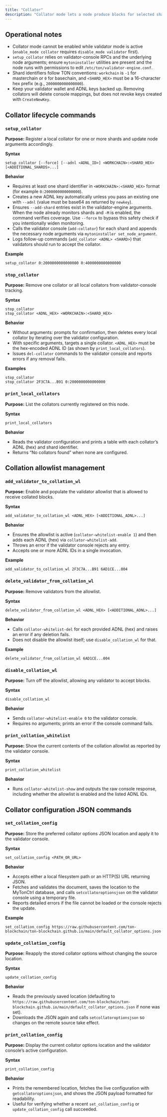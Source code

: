 ```yaml
---
title: "Collator"
description: "Collator mode lets a node produce blocks for selected shardchains without running the full validator stack. The commands below help you configure local collators, adjust the validator allowlist, and manage collator-specific configuration JSON."
---
```


## Operational notes

- Collator mode cannot be enabled while validator mode is active (`enable_mode collator` requires `disable_mode validator` first).
- `setup_collator` relies on validator-console RPCs and the underlying node arguments; ensure `mytoninstaller` utilities are present and the node runs with permissions to edit `/etc/ton/validator-engine.conf`.
- Shard identifiers follow TON conventions: `workchain` is `-1` for masterchain or `0` for basechain, and `<SHARD_HEX>` must be a 16-character hex prefix (e.g., `2000000000000000`).
- Keep your validator wallet and ADNL keys backed up. Removing collators will delete console mappings, but does not revoke keys created with `CreateNewKey`.

## Collator lifecycle commands

### `setup_collator`

**Purpose:** Register a local collator for one or more shards and update node arguments accordingly.

**Syntax**

```mytonctrl
setup_collator [--force] [--adnl <ADNL_ID>] <WORKCHAIN>:<SHARD_HEX> [<ADDITIONAL_SHARDS>...]
```

**Behavior**

- Requires at least one shard identifier in `<WORKCHAIN>:<SHARD_HEX>` format (for example `0:2000000000000000`).
- Creates a new ADNL key automatically unless you pass an existing one with `--adnl` (value must be base64 as returned by `newkey`).
- Ensures `--add-shard` entries exist in the validator-engine arguments. When the node already monitors shards and `-M` is enabled, the command verifies coverage. Use `--force` to bypass this safety check if you intentionally widen monitoring.
- Calls the validator console (`add-collator`) for each shard and appends the necessary node arguments via `mytoninstaller set_node_argument`.
- Logs follow-up commands (`add_collator <ADNL> <SHARD>`) that validators should run to accept the collator.

**Example**

```mytonctrl
setup_collator 0:2000000000000000 0:4000000000000000
```

### `stop_collator`

**Purpose:** Remove one collator or all local collators from validator-console tracking.

**Syntax**

```mytonctrl
stop_collator
stop_collator <ADNL_HEX> <WORKCHAIN>:<SHARD_HEX>
```

**Behavior**

- Without arguments: prompts for confirmation, then deletes every local collator by iterating over the validator configuration.
- With specific arguments, targets a single collator. `<ADNL_HEX>` must be the hex-encoded ADNL ID (as shown by `print_local_collators`).
- Issues `del-collator` commands to the validator console and reports errors if any removal fails.

**Examples**

```mytonctrl
stop_collator
stop_collator 2F3C7A...B91 0:2000000000000000
```

### `print_local_collators`

**Purpose:** List the collators currently registered on this node.

**Syntax**

```mytonctrl
print_local_collators
```

**Behavior**

- Reads the validator configuration and prints a table with each collator’s ADNL (hex) and shard identifier.
- Returns “No collators found” when none are configured.

## Collation allowlist management

### `add_validator_to_collation_wl`

**Purpose:** Enable and populate the validator allowlist that is allowed to receive collated blocks.

**Syntax**

```mytonctrl
add_validator_to_collation_wl <ADNL_HEX> [<ADDITIONAL_ADNL>...]
```

**Behavior**

- Ensures the allowlist is active (`collator-whitelist-enable 1`) and then adds each ADNL (hex) via `collator-whitelist-add`.
- Throws an error if the validator console rejects any entry.
- Accepts one or more ADNL IDs in a single invocation.

**Example**

```mytonctrl
add_validator_to_collation_wl 2F3C7A...B91 6AD1CE...004
```

### `delete_validator_from_collation_wl`

**Purpose:** Remove validators from the allowlist.

**Syntax**

```mytonctrl
delete_validator_from_collation_wl <ADNL_HEX> [<ADDITIONAL_ADNL>...]
```

**Behavior**

- Calls `collator-whitelist-del` for each provided ADNL (hex) and raises an error if any deletion fails.
- Does not disable the allowlist itself; use `disable_collation_wl` for that.

**Example**

```mytonctrl
delete_validator_from_collation_wl 6AD1CE...004
```

### `disable_collation_wl`

**Purpose:** Turn off the allowlist, allowing any validator to accept blocks.

**Syntax**

```mytonctrl
disable_collation_wl
```

**Behavior**

- Sends `collator-whitelist-enable 0` to the validator console.
- Requires no arguments; prints an error if the console command fails.

### `print_collation_whitelist`

**Purpose:** Show the current contents of the collation allowlist as reported by the validator console.

**Syntax**

```mytonctrl
print_collation_whitelist
```

**Behavior**

- Runs `collator-whitelist-show` and outputs the raw console response, including whether the allowlist is enabled and the listed ADNL IDs.

## Collator configuration JSON commands

### `set_collation_config`

**Purpose:** Store the preferred collator options JSON location and apply it to the validator console.

**Syntax**

```mytonctrl
set_collation_config <PATH_OR_URL>
```

**Behavior**

- Accepts either a local filesystem path or an HTTP(S) URL returning JSON.
- Fetches and validates the document, saves the location to the MyTonCtrl database, and calls `setcollatoroptionsjson` on the validator console using a temporary file.
- Reports detailed errors if the file cannot be loaded or the console rejects the update.

**Example**

```mytonctrl
set_collation_config https://raw.githubusercontent.com/ton-blockchain/ton-blockchain.github.io/main/default_collator_options.json
```

### `update_collation_config`

**Purpose:** Reapply the stored collator options without changing the source location.

**Syntax**

```mytonctrl
update_collation_config
```

**Behavior**

- Reads the previously saved location (defaulting to `https://raw.githubusercontent.com/ton-blockchain/ton-blockchain.github.io/main/default_collator_options.json` if none was set).
- Downloads the JSON again and calls `setcollatoroptionsjson` so changes on the remote source take effect.

### `print_collation_config`

**Purpose:** Display the current collator options location and the validator console’s active configuration.

**Syntax**

```mytonctrl
print_collation_config
```

**Behavior**

- Prints the remembered location, fetches the live configuration with `getcollatoroptionsjson`, and shows the JSON payload formatted for readability.
- Useful for verifying whether a recent `set_collation_config` or `update_collation_config` call succeeded.
